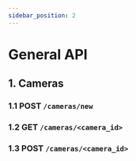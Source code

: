 ```yaml
---
sidebar_position: 2
---
```


# General API

## 1. Cameras

### 1.1 POST `/cameras/new`
### 1.2 GET `/cameras/<camera_id>`
### 1.3 POST `/cameras/<camera_id>`

